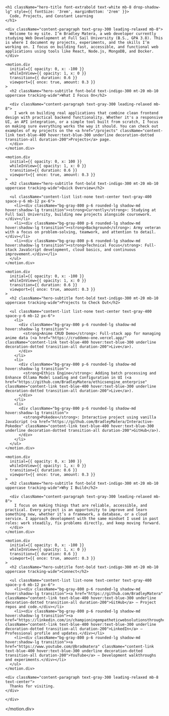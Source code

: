 
<HeroLayout>

<div className="hero-wrapper">
  <motion.div
    initial={{ opacity: 0, y: 50 }}
    animate={{ opacity: 1, y: 0 }}
    transition={{ duration: 1 }}
    className="px-8 py-20 p-12 md:p-16 max-w-5xl mx-auto text-center bg-gradient-to-br from-gray-900 via-gray-800 to-gray-900 rounded-2xl shadow-2xl"
  >
    <div className="content-container">

    <h1 className="hero-title font-extrabold text-white mb-8 drop-shadow-lg" style={{ fontSize: '3rem', marginBottom: '2rem' }}>
      Code, Projects, and Constant Learning
    </h1>

    <div className="content-paragraph text-gray-300 leading-relaxed mb-8">
      Welcome to my site. I’m Bradley Matera, a web developer currently studying Web Development at Full Sail University (B.S., GPA 3.8). This is where I document my projects, experiments, and the skills I’m working on. I focus on building fast, accessible, and functional web applications using tools like React, Node.js, MongoDB, and Docker.
    </div>

    <motion.div
      initial={{ opacity: 0, x: -100 }}
      whileInView={{ opacity: 1, x: 0 }}
      transition={{ duration: 0.6 }}
      viewport={{ once: true, amount: 0.3 }}
    >
      <h2 className="hero-subtitle font-bold text-indigo-300 mt-20 mb-10 uppercase tracking-wide">What I Focus On</h2>

      <div className="content-paragraph text-gray-300 leading-relaxed mb-8">
        I work on building real applications that combine clean frontend design with practical backend functionality. Whether it's a responsive UI, an API integration, or a simple tool built from scratch, I focus on making sure everything works the way it should. You can check out examples of my projects on the <a href="/projects" className="content-link text-blue-400 hover:text-blue-300 underline decoration-dotted transition-all duration-200">Projects</a> page.
      </div>
    </motion.div>

    <motion.div
      initial={{ opacity: 0, x: 100 }}
      whileInView={{ opacity: 1, x: 0 }}
      transition={{ duration: 0.6 }}
      viewport={{ once: true, amount: 0.3 }}
    >
      <h2 className="hero-subtitle font-bold text-indigo-300 mt-20 mb-10 uppercase tracking-wide">Quick Overview</h2>

      <ul className="content-list list-none text-center text-gray-400 space-y-6 mb-12 px-6">
        <li><div className="bg-gray-800 p-6 rounded-lg shadow-md hover:shadow-lg transition"><strong>Currently</strong>: Studying at Full Sail University, building new projects alongside coursework.</div></li>
        <li><div className="bg-gray-800 p-6 rounded-lg shadow-md hover:shadow-lg transition"><strong>Background</strong>: Army veteran with a focus on problem-solving, teamwork, and attention to detail.</div></li>
        <li><div className="bg-gray-800 p-6 rounded-lg shadow-md hover:shadow-lg transition"><strong>Technical Focus</strong>: Full-stack JavaScript development, cloud basics, and continuous improvement.</div></li>
      </ul>
    </motion.div>

    <motion.div
      initial={{ opacity: 0, x: -100 }}
      whileInView={{ opacity: 1, x: 0 }}
      transition={{ duration: 0.6 }}
      viewport={{ once: true, amount: 0.3 }}
    >
      <h2 className="hero-subtitle font-bold text-indigo-300 mt-20 mb-10 uppercase tracking-wide">Projects to Check Out</h2>

      <ul className="content-list list-none text-center text-gray-400 space-y-6 mb-12 px-6">
        <li>
          <div className="bg-gray-800 p-6 rounded-lg shadow-md hover:shadow-lg transition">
            <strong>Anime CRUD Demo</strong>: Full-stack app for managing anime data (<a href="https://cruddemo-one.vercel.app/" className="content-link text-blue-400 hover:text-blue-300 underline decoration-dotted transition-all duration-200">Live</a>).
          </div>
        </li>
        <li>
          <div className="bg-gray-800 p-6 rounded-lg shadow-md hover:shadow-lg transition">
            <strong>Ethics Engine</strong>: Adding batch processing and Enhance Ollama Model Loading and Configuration in UI (<a href="https://github.com/BradleyMatera/ethicsengine_enterprise" className="content-link text-blue-400 hover:text-blue-300 underline decoration-dotted transition-all duration-200">Live</a>).
          </div>
        </li>
        <li>
          <div className="bg-gray-800 p-6 rounded-lg shadow-md hover:shadow-lg transition">
            <strong>Pokedex</strong>: Interactive project using vanilla JavaScript (<a href="https://github.com/BradleyMatera/Interactive-Pokedex" className="content-link text-blue-400 hover:text-blue-300 underline decoration-dotted transition-all duration-200">GitHub</a>).
          </div>
        </li>
      </ul>
    </motion.div>

    <motion.div
      initial={{ opacity: 0, x: 100 }}
      whileInView={{ opacity: 1, x: 0 }}
      transition={{ duration: 0.6 }}
      viewport={{ once: true, amount: 0.3 }}
    >
      <h2 className="hero-subtitle font-bold text-indigo-300 mt-20 mb-10 uppercase tracking-wide">Why I Build</h2>

      <div className="content-paragraph text-gray-300 leading-relaxed mb-8">
        I focus on making things that are reliable, accessible, and practical. Every project is an opportunity to improve and learn something new, whether it’s a framework, a database, or a cloud service. I approach development with the same mindset I used in past roles: work steadily, fix problems directly, and keep moving forward.
      </div>
    </motion.div>

    <motion.div
      initial={{ opacity: 0, x: -100 }}
      whileInView={{ opacity: 1, x: 0 }}
      transition={{ duration: 0.6 }}
      viewport={{ once: true, amount: 0.3 }}
    >
      <h2 className="hero-subtitle font-bold text-indigo-300 mt-20 mb-10 uppercase tracking-wide">Connect</h2>

      <ul className="content-list list-none text-center text-gray-400 space-y-6 mb-12 px-6">
        <li><div className="bg-gray-800 p-6 rounded-lg shadow-md hover:shadow-lg transition"><a href="https://github.com/BradleyMatera" className="content-link text-blue-400 hover:text-blue-300 underline decoration-dotted transition-all duration-200">GitHub</a> – Project repos and code.</div></li>
        <li><div className="bg-gray-800 p-6 rounded-lg shadow-md hover:shadow-lg transition"><a href="https://linkedin.com/in/championingempatheticwebsolutionsthroughcode" className="content-link text-blue-400 hover:text-blue-300 underline decoration-dotted transition-all duration-200">LinkedIn</a> – Professional profile and updates.</div></li>
        <li><div className="bg-gray-800 p-6 rounded-lg shadow-md hover:shadow-lg transition"><a href="https://www.youtube.com/@bradmatera" className="content-link text-blue-400 hover:text-blue-300 underline decoration-dotted transition-all duration-200">YouTube</a> – Development walkthroughs and experiments.</div></li>
      </ul>
    </motion.div>

    <div className="content-paragraph text-gray-300 leading-relaxed mb-8 text-center">
      Thanks for visiting.
    </div>

    </div>
  </motion.div>
</div>

</HeroLayout>

